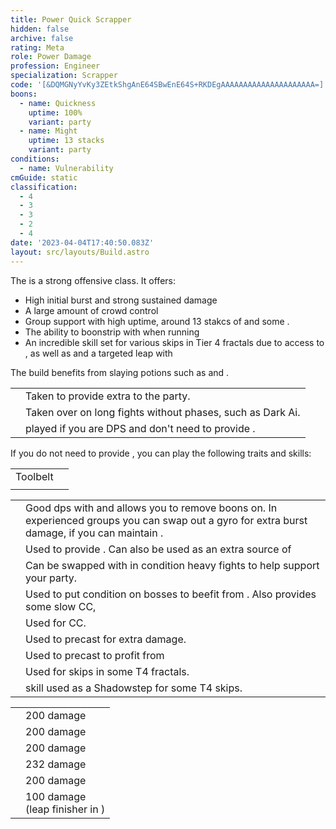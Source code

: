 ```yaml
---
title: Power Quick Scrapper
hidden: false
archive: false
rating: Meta
role: Power Damage
profession: Engineer
specialization: Scrapper
code: '[&DQMGNyYvKy3ZEtkShgAnE64SBwEnE64S+RKDEgAAAAAAAAAAAAAAAAAAAAA=]'
boons:
  - name: Quickness
    uptime: 100%
    variant: party
  - name: Might
    uptime: 13 stacks
    variant: party
conditions:
  - name: Vulnerability
cmGuide: static
classification:
  - 4
  - 3
  - 3
  - 2
  - 4
date: '2023-04-04T17:40:50.083Z'
layout: src/layouts/Build.astro
---
```


The <Specialization text="Power Quick Scrapper" name="Scrapper"/> is a strong offensive <Boon name="Quickness"/> class.
It offers:

- High initial burst and strong sustained damage
- A large amount of crowd control
- Group support with high <Condition name="Vulnerability"/> uptime, around 13 stakcs of <Boon name="Might"/> and some <Boon name="Protection"/>.
- The ability to boonstrip with <Skill name="Detonate Mine Field"/> when running <Skill name="Throw Mine"/>
- An incredible skill set for various skips in Tier 4 fractals due to access to <Effect name="Stealth"/>, as well as <Effect name="Superspeed"/> and a targeted leap with <Skill name="Jump Shot"/>

The build benefits from slaying potions such as <Item name="Powerful Potion of slaying scarlets armies"/> and <Item name="Impact" type="Sigil"/>.

<Divider text="Equipment"/>

<CharacterWithAr>  
<Character title="" gear='{"attributes":{"profession":"Engineer","specialization":"Scrapper","data":{"Health":20522,"Armor":2343,"Power":3631,"Precision":1960,"Toughness":1225,"Vitality":1460,"Ferocity":1605,"Condition Damage":750,"Expertise":0,"Concentration":500,"Healing Power":0,"Agony Resistance":150,"Condition Duration":0,"Boon Duration":0.33333333333333337,"Critical Chance":1.0571428571428572,"Critical Damage":2.5700000000000003,"Power Coefficient":2683,"Power2 Coefficient":0,"Burning Coefficient":0.62,"Bleeding Coefficient":8.11,"Poison Coefficient":4.17,"Torment Coefficient":0,"Confusion Coefficient":0,"Flat DPS":0,"Bleeding Duration":0.33,"Siphon Base Coefficient":139.75,"Effective Power":30280.605319783455,"NonCrit Effective Power":11782.336700304844,"Power DPS":31283.35158759299,"Power2 DPS":0,"Siphon DPS":139.75,"Bleeding Damage":96.3125,"Bleeding Stacks":10.7863,"Bleeding DPS":1038.85551875,"Burning Damage":355.421875,"Burning Stacks":0.62,"Burning DPS":220.3615625,"Confusion Damage":118.665625,"Confusion Stacks":0,"Confusion DPS":0,"Poison Damage":112.84375,"Poison Stacks":4.17,"Poison DPS":470.55843749999997,"Torment Damage":142.74375,"Torment Stacks":0,"Torment DPS":0,"Damage":33152.87710634299,"Effective Health":95687653.7313433,"Survivability":48646.49401695135,"Effective Healing":390,"Healing":390}},"armor":{"weight":"Medium","helmAffix":"Berserker","helmRuneId":24836,"helmRune":"Scholar","helmRuneCount":6,"helmInfusionId":37131,"shouldersAffix":"Berserker","shouldersRuneId":24836,"shouldersRune":"Scholar","shouldersRuneCount":6,"shouldersInfusionId":37131,"coatAffix":"Berserker","coatRuneId":24836,"coatRune":"Scholar","coatRuneCount":6,"coatInfusionId":37131,"glovesAffix":"Berserker","glovesRuneId":24836,"glovesRune":"Scholar","glovesRuneCount":6,"glovesInfusionId":37131,"leggingsAffix":"Berserker","leggingsRuneId":24836,"leggingsRune":"Scholar","leggingsRuneCount":6,"leggingsInfusionId":37131,"bootsAffix":"Berserker","bootsRuneId":24836,"bootsRune":"Scholar","bootsRuneCount":6,"bootsInfusionId":37131},"weapon":{"weapon1MainId":30690,"weapon1MainType":"Hammer","weapon1MainSigil1Id":24615,"weapon1MainAffix":"Berserker","weapon1MainInfusion1Id":37131,"weapon1MainInfusion2Id":37131,"weapon1MainSigil2Id":24868,"weapon2MainInfusion2Id":37131,"weapon2MainSigil2Id":24868},"backAndTrinket":{"backItemAffix":"Berserker","backItemInfusion1Id":37131,"backItemInfusion2Id":37131,"amuletAffix":"Berserker","ring1Affix":"Berserker","ring1Infusion1Id":37131,"ring1Infusion2Id":37131,"ring1Infusion3Id":37131,"ring2Affix":"Berserker","ring2Infusion1Id":37131,"ring2Infusion2Id":37131,"ring2Infusion3Id":37131,"accessory1Affix":"Berserker","accessory1InfusionId":37131,"accessory2Affix":"Berserker","accessory2InfusionId":37131},"consumables":{"foodId":91805,"utilityId":77569},"skills":{"healId":30357,"utility1Id":5805,"utility2Id":29921,"utility3Id":31248,"eliteId":""},"assumedBuffs":{"value":[{"id":"might","type":"Boon"},{"id":"fury","type":"Boon"},{"id":"protection","type":"Boon"},{"id":"vulnerability","type":"Condition"},{"id":"jade-bot","gw2id":96613,"type":"Item"},{"id":"omnipotion","gw2id":79722,"type":"Item"}]},"traits":{"selection":[[1914,1923,526],[1882,1892,1947],[1917,1860,2052]],"lines":[38,6,43]}}'>

</Character>
</CharacterWithAr>

<Divider text="Build"/>

<Grid>
<GridItem sm="7">
<Traits traits1Id="6" traits1="Explosives" traits1SelectedIds="1882,1892,1947" traits2Id="38" traits2="Firearms" traits2SelectedIds="1914,1923,526" traits3Id="43" traits3="Scrapper" traits3SelectedIds="1917,1860,2052"/>
<Card title="Situational Traits">

|                                                              |                                                                                             |
| ------------------------------------------------------------ | ------------------------------------------------------------------------------------------- |
| <Trait name="Pinpoint Distribution" size="big" disableText/> | Taken to provide extra <Boon name="Might"/> to the party.                                   |
| <Trait name="Aim Assisted Rocket" size="big" disableText/>   | Taken over <Trait name="Explosive Temper"/> on long fights without phases, such as Dark Ai. |
| <Trait name="Applied Force" size="big" disableText/>         | played if you are DPS and don't need to provide <Boon name="Quickness"/>.                   |

</Card>
<Card title="DPS Scrapper">

If you do not need to provide <Boon name="Quickness"/>, you can play the following traits and skills:

<Traits traits1="Scrapper" traits1SelectedIds="1917,1860,1849" unembossed/>
<Skills heal="AED" utility1="Grenade Kit" utility2="Throw Mine" utility3="Shredder Gyro" elite="Elite Mortar Kit"/>
</Card>
</GridItem>
<GridItem sm="5">
<Card title="Additional Skills">

|                                           |                                                                                                                                                                                                                   |
| ----------------------------------------- | ----------------------------------------------------------------------------------------------------------------------------------------------------------------------------------------------------------------- |
| Toolbelt                                  | <Skill id="29505" size="big" disableText/><Skill id="6172" size="big" disableText/><Skill id="31167" size="big" disableText/><Skill id="29665" size="big" disableText/><Skill id="56921" size="big" disableText/> |
| <Skill id="6020" size="big" disableText/> | <Skill id="5882" size="big" disableText/><Skill id="5807" size="big" disableText/><Skill id="5808" size="big" disableText/><Skill id="5809" size="big" disableText/><Skill id="5806" size="big" disableText/>     |

</Card>

<Card title="Situatonal Skills">

|                                                         |                                                                                                                                                                                                                                       |
| ------------------------------------------------------- | ------------------------------------------------------------------------------------------------------------------------------------------------------------------------------------------------------------------------------------- |
| <Skill name="throwmine" size="big" disableText/>        | Good dps with <Skill name="minefield" /> and allows you to remove boons on<Instability name="No Pain, No Gain"/>. In experienced groups you can swap out a gyro for extra burst damage, if you can maintain <Boon name="Quickness"/>. |
| <Skill name="Sneak Gyro" size="big" disableText/>       | Used to provide <Effect name="Stealth"/>. Can also be used as an extra source of <Boon name="Quickness"/>                                                                                                                             |
| <Skill name="Purge Gyro" size="big" disableText/>       | Can be swapped with <Skill name="Shredder Gyro"/> in condition heavy fights to help support your party.                                                                                                                               |
| <Skill name="Elite Mortar Kit" size="big" disableText/> | Used to put condition on bosses to beefit from <Trait name="Modified Ammunition"/>. Also provides some slow CC,                                                                                                                       |
| <Skill name="Supply Crate" size="big" disableText/>     | Used for CC.                                                                                                                                                                                                                          |
| <Skill name="Bomb Kit" size="big" disableText/>         | Used to precast <Skill name="Big ol Bomb"/> for extra damage.                                                                                                                                                                         |
| <Skill name="Bulwark Gyro" size="big" disableText/>     | Used to precast <Skill name="Defense Field"/> to profit from <Trait name="Object in Motion"/>                                                                                                                                         |
| <Skill name="Rocket Boots" size="big" disableText/>     | Used for skips in some T4 fractals.                                                                                                                                                                                                   |
| <Skill name="Shift Signet" size="big" disableText/>     | <Specialization name="Mechanist"/> skill used as a Shadowstep for some T4 skips.                                                                                                                                                      |

</Card>
<Card title="Defiance Bar Damage">

|                                                                            |                                                                    |
| -------------------------------------------------------------------------- | ------------------------------------------------------------------ |
| <Skill name="thunderclap" profession="engineer" size="big" disableText/>   | 200 damage                                                         |
| <Skill name="sparecapacitor" size="big" disableText/>                      | 200 damage                                                         |
| <Skill name="supplycrate" size="big" disableText/>                         | 200 damage                                                         |
| <Skill name="blastgyro" size="big" disableText/>                           | 232 damage                                                         |
| <Skill name="throwmine" profession="engineer" size="big" disableText/>     | 200 damage                                                         |
| <Skill name="Rocket Charge" profession="engineer" size="big" disableText/> | 100 damage <br/> (leap finisher in <Skill name="sparecapacitor"/>) |

</Card>
</GridItem>
</Grid>
